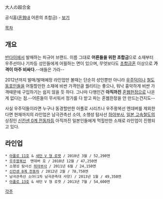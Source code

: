 大人の超合金 

공식홈([[혼웹]]내 어른의 초합금) - [http://tamashii.jp/item/category.php?eid=00018 보기]

[[목차]]

== 개요 ==
[[반다이]]에서 발매하는 피규어 브랜드. 이름 그대로  '''어른들을 위한 초합금'''으로 소재부터 우주선이나 기차등 성인들에게 어필하는 면이 있으며, 무엇보다도  [[초합금혼]] 이상으로  '''가격이 아주 비싸다.'''--애들은 가라--

2012년까지 발매/발매예정 라인업만 볼때는 단순히 성인뿐만 아니라  [[우주덕]]이나  [[철도 동호인]]들을 어필할만한 소재에 비싼 가격만큼 퀄리티는 좋으나, 워낙 흉악하게 비싼 가격때문에 구입하기는 쉽지 않을 듯 하다. 그나마 다행인건  '''아직까진'''  [[혼웹]]한정으로 나온 게 없다는 점.--어른들이 무서워서 정가를 다 받고 파는 혼웹한정을 안 만드는건지도--

사실 우주덕들이라면 누구나 동경할만한 아폴로 시리즈나 우주왕복선 엔데버를 제외한다면 현재까지의 라인업은 남극관측선 소야, 소행성 탐사선 [[하야부사(탐사선)|하야부사]], [[신칸센|일본 고속철도]]의 상징인 [[신칸센 0계 전동차]]등 아직까진 일본인들에게 먹힐만한 소재로 라인업이 진행되고 있다.
== 라인업 ==
 * [[아폴로 계획|아폴로 11호]] & [[새턴#s-2.2|새턴 V 형 로켓]] / 2010년 3월 / 52,290엔
 * [[우주왕복선]]  엔데버 호 / 2010년 12월 / 47,250엔
 * 소행성 탐사선 [[하야부사(탐사선)|하야부사]] / 2011년 6월 / 24,150엔
 * [[신칸센 0계 전동차]] / 2012년 2월 / 78,750엔
 * 남극관측선 소야(1차 남극관측대 사양) / 2013년 1월 / 49,350엔
 * [[아폴로 13호]] & 새턴 V 형 로켓 / 2013년 7월 / 54,600엔

[[각주]]

